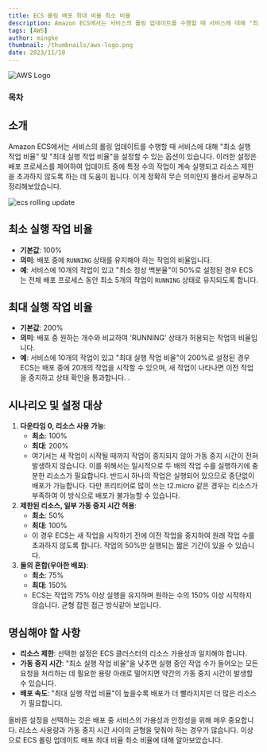 ```yaml
---
title: ECS 롤링 배포 최대 비율 최소 비율
description: Amazon ECS에서는 서비스의 롤링 업데이트를 수행할 때 서비스에 대해 "최소 실행 작업 비율" 및 "최대 실행 작업 비율"을 설정할 수 있는 옵션이 있습니다. 이러한 설정은 배포 프로세스를 제어하여 업데이트 중에 특정 수의 작업이 계속 실행되고 리소스 제한을 초과하지 않도록 하는 데 도움이 됩니다. 이게 정확히 무슨 의미인지 몰라서 공부하고 정리해보았습니다.
tags: [AWS]
author: mingke
thumbnail: /thumbnails/aws-logo.png
date: 2023/11/18
---
```


<Image src="/thumbnails/aws-logo.png" alt="AWS Logo" />

### 목차

## 소개

Amazon ECS에서는 서비스의 롤링 업데이트를 수행할 때 서비스에 대해 "최소 실행 작업 비율" 및 "최대 실행 작업 비율"을 설정할 수 있는 옵션이 있습니다. 이러한 설정은 배포 프로세스를 제어하여 업데이트 중에 특정 수의 작업이 계속 실행되고 리소스 제한을 초과하지 않도록 하는 데 도움이 됩니다. 이게 정확히 무슨 의미인지 몰라서 공부하고 정리해보았습니다.

<Image src="/ecs-rolling-update-max-min/01.jpg" alt="ecs rolling update" />

## 최소 실행 작업 비율

- **기본값**: 100%
- **의미**: 배포 중에 `RUNNING` 상태를 유지해야 하는 작업의 비율입니다.
- **예**: 서비스에 10개의 작업이 있고 "최소 정상 백분율"이 50%로 설정된 경우 ECS는 전체 배포 프로세스 동안 최소 5개의 작업이 `RUNNING` 상태로 유지되도록 합니다.

## 최대 실행 작업 비율

- **기본값**: 200%
- **의미**: 배포 중 원하는 개수와 비교하여 'RUNNING' 상태가 허용되는 작업의 비율입니다.
- **예**: 서비스에 10개의 작업이 있고 "최대 실행 작업 비율"이 200%로 설정된 경우 ECS는 배포 중에 20개의 작업을 시작할 수 있으며, 새 작업이 나타나면 이전 작업을 중지하고 상태 확인을 통과합니다. .

## 시나리오 및 설정 대상

1. **다운타임 0, 리소스 사용 가능**:
   - **최소**: 100%
   - **최대**: 200%
   - 여기서는 새 작업이 시작될 때까지 작업이 중지되지 않아 가동 중지 시간이 전혀 발생하지 않습니다. 이를 위해서는 일시적으로 두 배의 작업 수를 실행하기에 충분한 리소스가 필요합니다. 반드시 하나의 작업은 실행되어 있으므로 중단없이 배포가 가능합니다. 다만 프리티어로 많이 쓰는 t2.micro 같은 경우는 리소스가 부족하여 이 방식으로 배포가 불가능할 수 있습니다.
2. **제한된 리소스, 일부 가동 중지 시간 허용**:
   - **최소**: 50%
   - **최대**: 100%
   - 이 경우 ECS는 새 작업을 시작하기 전에 이전 작업을 중지하여 원래 작업 수를 초과하지 않도록 합니다. 작업의 50%만 실행되는 짧은 기간이 있을 수 있습니다.
3. **둘의 혼합(우아한 배포)**:
   - **최소**: 75%
   - **최대**: 150%
   - ECS는 작업의 75% 이상 실행을 유지하며 원하는 수의 150% 이상 시작하지 않습니다. 균형 잡힌 접근 방식같아 보입니다.

## 명심해야 할 사항

- **리소스 제한**: 선택한 설정은 ECS 클러스터의 리소스 가용성과 일치해야 합니다.
- **가동 중지 시간**: "최소 실행 작업 비율"을 낮추면 실행 중인 작업 수가 들어오는 모든 요청을 처리하는 데 필요한 용량 아래로 떨어지면 약간의 가동 중지 시간이 발생할 수 있습니다.
- **배포 속도**: "최대 실행 작업 비율"이 높을수록 배포가 더 빨라지지만 더 많은 리소스가 필요합니다.

올바른 설정을 선택하는 것은 배포 중 서비스의 가용성과 안정성을 위해 매우 중요합니다. 리소스 사용량과 가동 중지 시간 사이의 균형을 맞춰야 하는 경우가 많습니다.
이상으로 ECS 롤링 업데이트 배포 최대 비율 최소 비율에 대해 알아보았습니다.
